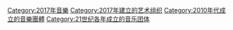 {{Commons cat|Musical groups established in 2017}}
{{Cat topic in year|topic=成立的音樂團體|year=2017}}

[[Category:2017年音樂|Category:2017年音樂]]
[[Category:2017年建立的艺术组织|Category:2017年建立的艺术组织]]
[[Category:2010年代成立的音樂團體|Category:2010年代成立的音樂團體]]
[[Category:21世纪各年成立的音乐团体|Category:21世纪各年成立的音乐团体]]